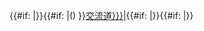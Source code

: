 <includeonly>{{#if: {{{6|}}}|{{resize|80%|（{{{6}}}&lt;&lt;）}}}}{{#if: {{{2|}}}|({{{2}}})&nbsp;}}[[{{{1}}}{{{4|交流道}}}|{{{1}}}{{{5|IC}}}]]{{#if: {{{3|}}}|{{resize|80%|（&gt;&gt;{{{3}}}）}}}}{{#if: {{{7|}}}|{{resize|80%|（{{{7}}}）}}}}</includeonly><noinclude>
{{Documentation}}
</noinclude>